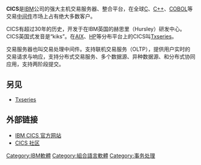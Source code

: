 {{Unreferenced|time=2016-06-15T03:18:02+00:00}}
{{noteTA
|G1=IT
}}

'''CICS'''是[[IBM|IBM]]公司的强大主机交易服务器、整合平台，在全球[[C语言|C]]、[[C++|C++]]、[[COBOL|COBOL]]等交易[[中间件|中间件]]市场上占有绝大多数客户。

CICS有超过30年的历史，开发于在IBM英国的赫思里（Hursley）研发中心。CICS英国式发音是“kiks”。在[[AIX|AIX]]、[[HP|HP]]等分布平台上的CICS叫[[Txseries|Txseries]]。

交易服务器也叫交易处理中间件。支持联机交易服务（OLTP），提供用户实时的交易请求与响应，支持分布式交易服务、多个数据源、异种数据源、和分布式协同应用，支持两阶段提交。

== 另见 ==
*[[Txseries|Txseries]] 

== 外部链接 ==
*[http://www.ibm.com/cics/ IBM CICS 官方网站]{{Wayback|url=http://www.ibm.com/cics/ |date=20190924184705 }}
*[https://web.archive.org/web/20040222200931/http://www-306.ibm.com/software/htp/cics/communities/cics-l.html CICS 社区]

[[Category:IBM軟體|Category:IBM軟體]]
[[Category:組合語言軟體|Category:組合語言軟體]]
[[Category:事务处理|Category:事务处理]]